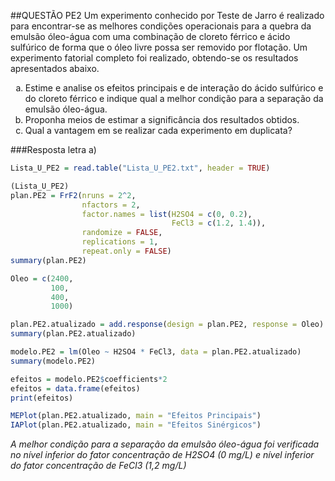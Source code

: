 ##QUESTÃO PE2
Um experimento conhecido por Teste de Jarro é realizado para encontrar-se as melhores condições operacionais para a quebra da emulsão óleo-água com uma combinação de cloreto férrico e ácido sulfúrico de forma que o óleo livre possa ser removido por flotação. Um experimento fatorial completo foi realizado, obtendo-se os resultados apresentados abaixo.


a) Estime e analise os efeitos principais e de interação do ácido sulfúrico e do cloreto férrico e indique qual a melhor condição para a separação da emulsão óleo-água.
b) Proponha meios de estimar a significância dos resultados obtidos.
c) Qual a vantagem em se realizar cada experimento em duplicata?


###Resposta letra a)
```r
Lista_U_PE2 = read.table("Lista_U_PE2.txt", header = TRUE)
```

```r
(Lista_U_PE2)
plan.PE2 = FrF2(nruns = 2^2,
                nfactors = 2,
                factor.names = list(H2SO4 = c(0, 0.2),
                                    FeCl3 = c(1.2, 1.4)),
                randomize = FALSE,
                replications = 1,
                repeat.only = FALSE)
summary(plan.PE2)

Oleo = c(2400,
         100,
         400,
         1000)

plan.PE2.atualizado = add.response(design = plan.PE2, response = Oleo)
summary(plan.PE2.atualizado)

modelo.PE2 = lm(Oleo ~ H2SO4 * FeCl3, data = plan.PE2.atualizado)
summary(modelo.PE2)

efeitos = modelo.PE2$coefficients*2
efeitos = data.frame(efeitos)
print(efeitos)

MEPlot(plan.PE2.atualizado, main = "Efeitos Principais")
IAPlot(plan.PE2.atualizado, main = "Efeitos Sinérgicos")
```
*A melhor condição para a separação da emulsão óleo-água foi verificada no nível inferior do fator concentração de H2SO4 (0 mg/L) e nível inferior do fator concentração de FeCl3 (1,2 mg/L)*

\newpage
